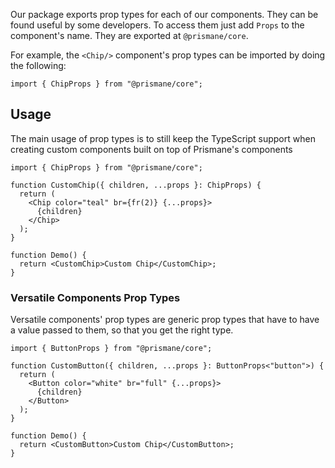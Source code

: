 Our package exports prop types for each of our components. They can be found useful by some developers. To access them just add `Props` to the component's name. They are exported at `@prismane/core`.

For example, the `<Chip/>` component's prop types can be imported by doing the following:

```tsx
import { ChipProps } from "@prismane/core";
```

## Usage

The main usage of prop types is to still keep the TypeScript support when creating custom components built on top of Prismane's components

```tsx
import { ChipProps } from "@prismane/core";

function CustomChip({ children, ...props }: ChipProps) {
  return (
    <Chip color="teal" br={fr(2)} {...props}>
      {children}
    </Chip>
  );
}

function Demo() {
  return <CustomChip>Custom Chip</CustomChip>;
}
```

### Versatile Components Prop Types

Versatile components' prop types are generic prop types that have to have a value passed to them, so that you get the right type.

```tsx
import { ButtonProps } from "@prismane/core";

function CustomButton({ children, ...props }: ButtonProps<"button">) {
  return (
    <Button color="white" br="full" {...props}>
      {children}
    </Button>
  );
}

function Demo() {
  return <CustomButton>Custom Chip</CustomButton>;
}
```
